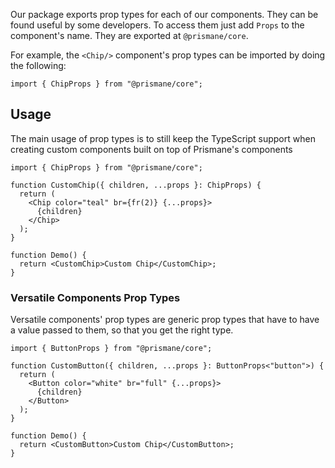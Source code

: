 Our package exports prop types for each of our components. They can be found useful by some developers. To access them just add `Props` to the component's name. They are exported at `@prismane/core`.

For example, the `<Chip/>` component's prop types can be imported by doing the following:

```tsx
import { ChipProps } from "@prismane/core";
```

## Usage

The main usage of prop types is to still keep the TypeScript support when creating custom components built on top of Prismane's components

```tsx
import { ChipProps } from "@prismane/core";

function CustomChip({ children, ...props }: ChipProps) {
  return (
    <Chip color="teal" br={fr(2)} {...props}>
      {children}
    </Chip>
  );
}

function Demo() {
  return <CustomChip>Custom Chip</CustomChip>;
}
```

### Versatile Components Prop Types

Versatile components' prop types are generic prop types that have to have a value passed to them, so that you get the right type.

```tsx
import { ButtonProps } from "@prismane/core";

function CustomButton({ children, ...props }: ButtonProps<"button">) {
  return (
    <Button color="white" br="full" {...props}>
      {children}
    </Button>
  );
}

function Demo() {
  return <CustomButton>Custom Chip</CustomButton>;
}
```
